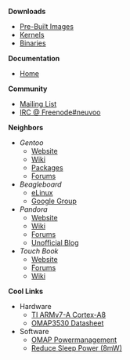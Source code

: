 '''Downloads'''
*[[Pre-Built Images]]
*[[Kernels]]
*[[Binaries]]

'''Documentation'''
*[[Home]]

'''Community'''
*[http://groups.google.com/group/neuvoo Mailing List]
*[http://neuvoo.org:9090/?channels=neuvoo IRC @ Freenode#neuvoo]

'''Neighbors'''
*''Gentoo''
**[http://www.gentoo.org Website]
**[http://www.gentoo-wiki.com Wiki]
**[http://www.gentoo-portage.com Packages]
**[http://forums.gentoo.org Forums]
*''Beagleboard''
**[http://www.elinux.org/BeagleBoard eLinux]
**[http://groups.google.com/group/beagleboard Google Group]
*''Pandora''
**[http://openpandora.org Website]
**[http://pandorawiki.org/Main_Page Wiki]
**[http://www.gp32x.com/board/index.php?showforum=61 Forums]
**[http://openpandora.wordpress.com/ Unofficial Blog]
*''Touch Book''
**[http://www.alwaysinnovating.com/touchbook/ Website]
**[http://www.alwaysinnovating.com/forums/ Forums]
**[http://www.alwaysinnovating.com/wiki/index.php/Main_Page Wiki]

'''Cool Links'''
*Hardware
**[http://www.arm.com/products/CPUs/ARM_Cortex-A8.html TI ARMv7-A Cortex-A8]
**[http://focus.ti.com/lit/ds/symlink/omap3530.pdf OMAP3530 Datasheet]
*Software
**[http://elinux.org/OMAP_Power_Management OMAP Powermanagement]
**[http://groups.google.com/group/beagleboard/browse_thread/thread/197a8ef6b46cc828 Reduce Sleep Power (8mW)]
